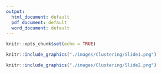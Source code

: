 ```yaml
---
output:
  html_document: default
  pdf_document: default
  word_document: default
---
```


```r
knitr::opts_chunk$set(echo = TRUE)
```

```r
knitr::include_graphics("./images/Clustering/Slide1.png")
```
```r
knitr::include_graphics("./images/Clustering/Slide2.png")
```
